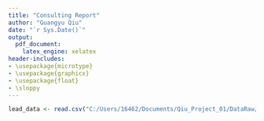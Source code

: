 ```yaml
---
title: "Consulting Report"
author: "Guangyu Qiu"
date: "`r Sys.Date()`"
output: 
  pdf_document:
    latex_engine: xelatex
header-includes:
- \usepackage{microtype}
- \usepackage{graphicx}
- \usepackage{float}
- \sloppy
---
```


```r
lead_data <- read.csv("C:/Users/16462/Documents/Qiu_Project_01/DataRaw/lead-iq-01.csv")
```

